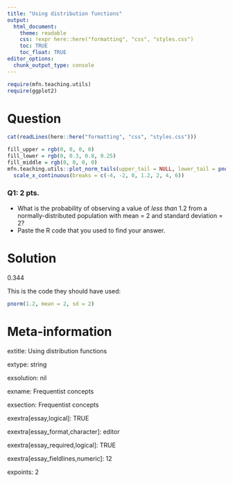 ```yaml
---
title: "Using distribution functions"
output:  
  html_document:
    theme: readable
    css: !expr here::here("formatting", "css", "styles.css")
    toc: TRUE
    toc_float: TRUE
editor_options: 
  chunk_output_type: console
---
```



```r
require(mfn.teaching.utils)
require(ggplot2)
```


Question
========

```r
cat(readLines(here::here("formatting", "css", "styles.css")))
```


```r
fill_upper = rgb(0, 0, 0, 0)
fill_lower = rgb(0, 0.3, 0.8, 0.25)
fill_middle = rgb(0, 0, 0, 0)
mfn.teaching.utils::plot_norm_tails(upper_tail = NULL, lower_tail = pnorm(1.2, mean = 2, sd = 2), fill_lower = fill_lower, fill_upper = fill_upper, fill_middle = fill_middle, pop_mean = 2, pop_sd = 2) +
  scale_x_continuous(breaks = c(-4, -2, 0, 1.2, 2, 4, 6))
```


<div class="questionborder">
### Q1: 2 pts.

- What is the probability of observing a value of *less than* 1.2 from a normally-distributed population with mean = 2 and standard deviation = 2?
- Paste the R code that you used to find your answer.

</div>


Solution
========

0.344

This is the code they should have used:

```r
pnorm(1.2, mean = 2, sd = 2)
```






Meta-information
================

extitle: Using distribution functions

extype: string

exsolution: nil

exname: Frequentist concepts

exsection: Frequentist concepts

exextra[essay,logical]: TRUE

exextra[essay_format,character]: editor

exextra[essay_required,logical]: TRUE

exextra[essay_fieldlines,numeric]: 12

expoints: 2

